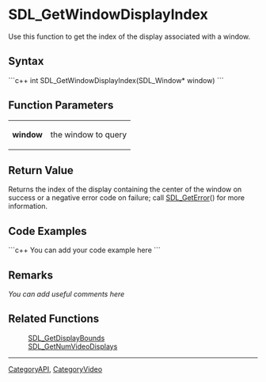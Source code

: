 <!-- pragma section-numbers off -->
<!-- pragma camelcase off -->

= SDL_GetWindowDisplayIndex =
Use this function to get the index of the display associated with a window.


== Syntax ==
```c++
int SDL_GetWindowDisplayIndex(SDL_Window* window)
```

== Function Parameters ==
{|
|'''window'''
|the window to query
|}

== Return Value ==
Returns the index of the display containing the center of the window on success or a negative error code on failure; call [[SDL_GetError]]() for more information.

== Code Examples ==
```c++
You can add your code example here
```

== Remarks ==
''You can add useful comments here''

== Related Functions ==
:[[SDL_GetDisplayBounds]]
:[[SDL_GetNumVideoDisplays]]

----
[[CategoryAPI]], [[CategoryVideo]]
